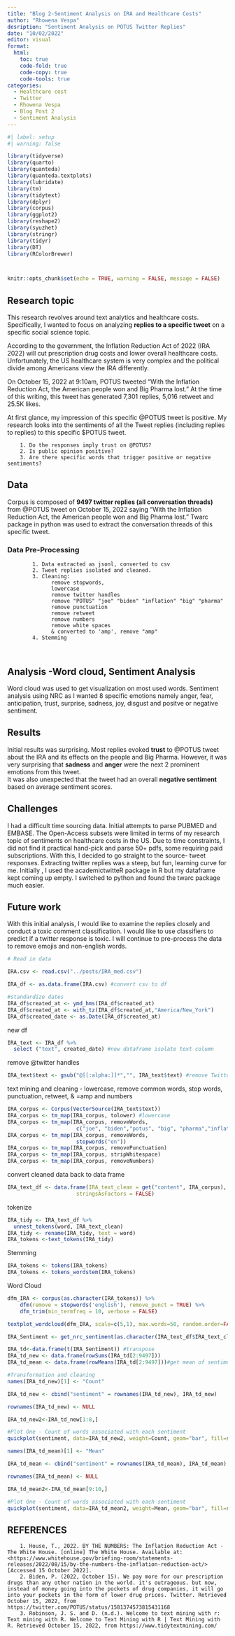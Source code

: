 ```yaml
---
title: "Blog 2-Sentiment Analysis on IRA and Healthcare Costs"
author: "Rhowena Vespa"
desription: "Sentiment Analysis on POTUS Twitter Replies"
date: "10/02/2022"
editor: visual
format:
  html:
    toc: true
    code-fold: true
    code-copy: true
    code-tools: true
categories:
  - Healthcare cost
  - Twitter
  - Rhowena Vespa
  - Blog Post 2
  - Sentiment Analysis
---
```


```r
#| label: setup
#| warning: false

library(tidyverse)
library(quarto)
library(quanteda)
library(quanteda.textplots)
library(lubridate)
library(tm) 
library(tidytext) 
library(dplyr)
library(corpus) 
library(ggplot2)
library(reshape2)
library(syuzhet) 
library(stringr)
library(tidyr)
library(DT)
library(RColorBrewer)



knitr::opts_chunk$set(echo = TRUE, warning = FALSE, message = FALSE)
```

## Research topic

This research revolves around text analytics and healthcare costs. Specifically, I wanted to focus on analyzing **replies to a specific tweet** on a specific social science topic.

According to the government, the Inflation Reduction Act of 2022 (IRA 2022) will cut prescription drug costs and lower overall healthcare costs. Unfortunately, the US healthcare system is very complex and the political divide among Americans view the IRA differently.

On October 15, 2022 at 9:10am, POTUS tweeted "With the Inflation Reduction Act, the American people won and Big Pharma lost." At the time of this writing, this tweet has generated 7,301 replies, 5,016 retweet and 25.5K likes.

At first glance, my impression of this specific @POTUS tweet is positive. My research looks into the sentiments of all the Tweet replies (including replies to replies) to this specific \$POTUS tweet.

        1. Do the responses imply trust on @POTUS?
        2. Is public opinion positive?
        3. Are there specific words that trigger positive or negative sentiments?

## Data

Corpus is composed of **9497 twitter replies (all conversation threads)** from @POTUS tweet on October 15, 2022 saying "With the Inflation Reduction Act, the American people won and Big Pharma lost." Twarc package in python was used to extract the conversation threads of this specific tweet.

### Data Pre-Processing

            1. Data extracted as jsonl, converted to csv
            2. Tweet replies isolated and cleaned.
            3. Cleaning: 
                  remove stopwords, 
                  lowercase
                  remove twitter handles
                  remove "POTUS" "joe" "biden" "inflation" "big" "pharma"
                  remove punctuation
                  remove retweet
                  remove numbers
                  remove white spaces
                  & converted to 'amp', remove "amp"
            4. Stemming
            
            

## Analysis -Word cloud, Sentiment Analysis

Word cloud was used to get visualization on most used words. Sentiment analysis using NRC as I wanted 8 specific emotions namely anger, fear, anticipation, trust, surprise, sadness, joy, disgust and positve or negative sentiment.

## Results

Initial results was surprising. Most replies evoked **trust** to @POTUS tweet about the IRA and its effects on the people and Big Pharma. However, it was very surprising that **sadness** and **anger** were the next 2 prominent emotions from this tweet.\
It was also unexpected that the tweet had an overall **negative sentiment** based on average sentiment scores.

## Challenges

I had a difficult time sourcing data. Initial attempts to parse PUBMED and EMBASE. The Open-Access subsets were limited in terms of my research topic of sentiments on healthcare costs in the US. Due to time constraints, I did not find it practical hand-pick and parse 50+ pdfs, some requiring paid subscriptions. With this, I decided to go straight to the source- tweet responses. Extracting twitter replies was a steep, but fun, learning curve for me. Initially , I used the academictwitteR package in R but my dataframe kept coming up empty. I switched to python and found the twarc package much easier.

## Future work

With this initial analysis, I would like to examine the replies closely and conduct a toxic comment classification. I would like to use classifiers to predict if a twitter response is toxic. I will continue to pre-process the data to remove emojis and non-english words.

```r
# Read in data

IRA.csv <- read.csv("../posts/IRA_med.csv")
```

```r
IRA_df <- as.data.frame(IRA.csv) #convert csv to df
```

```r
#standardize dates
IRA_df$created_at <- ymd_hms(IRA_df$created_at) 
IRA_df$created_at <- with_tz(IRA_df$created_at,"America/New_York")
IRA_df$created_date <- as.Date(IRA_df$created_at)
```

new df

```r
IRA_text <- IRA_df %>%
  select ("text", created_date) #new dataframe isolate text column 
```

remove @twitter handles

```r
IRA_text$text <- gsub("@[[:alpha:]]*","", IRA_text$text) #remove Twitter handles
```

text mining and cleaning - lowercase, remove common words, stop words, punctuation, retweet, & =amp and numbers

```r
IRA_corpus <- Corpus(VectorSource(IRA_text$text))
IRA_corpus <- tm_map(IRA_corpus, tolower) #lowercase
IRA_corpus <- tm_map(IRA_corpus, removeWords, 
                      c("joe", "biden","potus", "big", "pharma","inflation", "rt", "amp"))
IRA_corpus <- tm_map(IRA_corpus, removeWords, 
                      stopwords("en"))
IRA_corpus <- tm_map(IRA_corpus, removePunctuation)
IRA_corpus <- tm_map(IRA_corpus, stripWhitespace)
IRA_corpus <- tm_map(IRA_corpus, removeNumbers)

```

convert cleaned data back to data frame

```r
IRA_text_df <- data.frame(IRA_text_clean = get("content", IRA_corpus),  
                      stringsAsFactors = FALSE)
```

tokenize

```r
IRA_tidy <- IRA_text_df %>%
  unnest_tokens(word, IRA_text_clean)
IRA_tidy <- rename(IRA_tidy, text = word)
IRA_tokens <-text_tokens(IRA_tidy)
```

Stemming

```r
IRA_tokens <- tokens(IRA_tokens) 
IRA_tokens <- tokens_wordstem(IRA_tokens)
```

Word Cloud

```r
dfm_IRA <- corpus(as.character(IRA_tokens)) %>%
    dfm(remove = stopwords('english'), remove_punct = TRUE) %>%
    dfm_trim(min_termfreq = 10, verbose = FALSE)

textplot_wordcloud(dfm_IRA, scale=c(5,1), max.words=50, random.order=FALSE, rot.per=0.35, use.r.layout=FALSE, colors=brewer.pal(8, "Dark2"))
```

```r
IRA_Sentiment <- get_nrc_sentiment(as.character(IRA_text_df$IRA_text_clean)) 
```

```r
IRA_td<-data.frame(t(IRA_Sentiment)) #transpose
IRA_td_new <- data.frame(rowSums(IRA_td[2:9497]))
IRA_td_mean <- data.frame(rowMeans(IRA_td[2:9497]))#get mean of sentiment values
```

```r
#Transformation and cleaning
names(IRA_td_new)[1] <- "Count"
```

```r
IRA_td_new <- cbind("sentiment" = rownames(IRA_td_new), IRA_td_new)
```

```r
rownames(IRA_td_new) <- NULL
```

```r
IRA_td_new2<-IRA_td_new[1:8,]
```

```r
#Plot One - Count of words associated with each sentiment
quickplot(sentiment, data=IRA_td_new2, weight=Count, geom="bar", fill=sentiment, ylab="count")+ggtitle("Emotions to @POTUS Tweet")
```

```r
names(IRA_td_mean)[1] <- "Mean"
```

```r
IRA_td_mean <- cbind("sentiment" = rownames(IRA_td_mean), IRA_td_mean)
```

```r
rownames(IRA_td_mean) <- NULL
```

```r
IRA_td_mean2<-IRA_td_mean[9:10,]
```

```r
#Plot One - Count of words associated with each sentiment
quickplot(sentiment, data=IRA_td_mean2, weight=Mean, geom="bar", fill=sentiment, ylab="Mean Sentiment Score")+ggtitle("Sentiments to @POTUS Tweet")
```

## REFERENCES

        1. House, T., 2022. BY THE NUMBERS: The Inflation Reduction Act - The White House. [online] The White House. Available at: <https://www.whitehouse.gov/briefing-room/statements-releases/2022/08/15/by-the-numbers-the-inflation-reduction-act/> [Accessed 15 October 2022].
        2. Biden, P. (2022, October 15). We pay more for our prescription drugs than any other nation in the world. it's outrageous. but now, instead of money going into the pockets of drug companies, it will go into your pockets in the form of lower drug prices. Twitter. Retrieved October 15, 2022, from https://twitter.com/POTUS/status/1581374573815431168 
        3. Robinson, J. S. and D. (n.d.). Welcome to text mining with r: Text mining with R. Welcome to Text Mining with R | Text Mining with R. Retrieved October 15, 2022, from https://www.tidytextmining.com/ 
